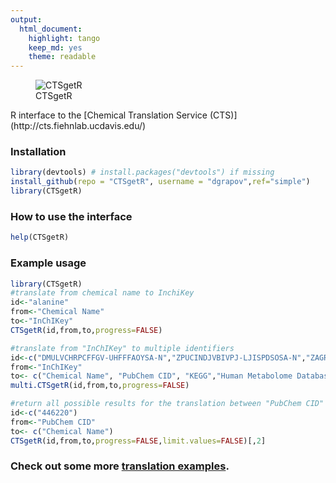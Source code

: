 ```yaml
---
output:
  html_document:
    highlight: tango
    keep_md: yes
    theme: readable
---
```

![CTSgetR](https://github.com/dgrapov/CTSgetR/blob/master/etc/ctsgetR_logo.png?raw=true)

R interface to the [Chemical Translation Service (CTS)] (http://cts.fiehnlab.ucdavis.edu/)

### Installation
```r
library(devtools) # install.packages("devtools") if missing
install_github(repo = "CTSgetR", username = "dgrapov",ref="simple")
library(CTSgetR)
```

### How to use the interface
```r
help(CTSgetR)
```

### Example usage
```r
library(CTSgetR)
#translate from chemical name to InchiKey
id<-"alanine"
from<-"Chemical Name"
to<-"InChIKey"
CTSgetR(id,from,to,progress=FALSE)

#translate from "InChIKey" to multiple identifiers
id<-c("DMULVCHRPCFFGV-UHFFFAOYSA-N","ZPUCINDJVBIVPJ-LJISPDSOSA-N","ZAGRKAFMISFKIO-QMTHXVAHSA-N")
from<-"InChIKey"
to<- c("Chemical Name", "PubChem CID", "KEGG","Human Metabolome Database")
multi.CTSgetR(id,from,to,progress=FALSE)

#return all possible results for the translation between "PubChem CID" and "Chemical Name"
id<-c("446220")
from<-"PubChem CID"
to<- c("Chemical Name")
CTSgetR(id,from,to,progress=FALSE,limit.values=FALSE)[,2]
```


### Check out some more [translation examples](https://github.com/dgrapov/CTSgetR/wiki/Chemical-Translation-System-in-R).

